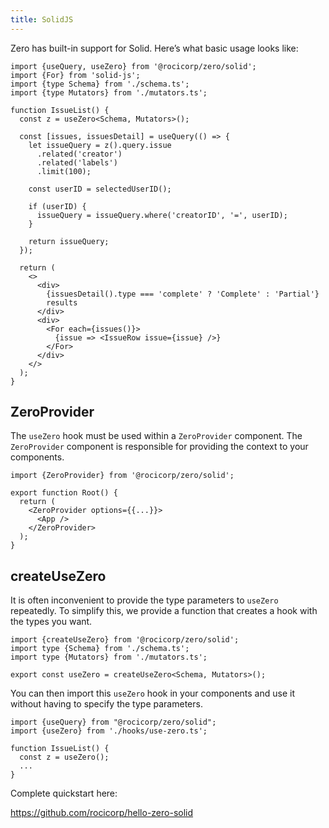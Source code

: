 ```yaml
---
title: SolidJS
---
```


Zero has built-in support for Solid. Here’s what basic usage looks like:

```tsx
import {useQuery, useZero} from '@rocicorp/zero/solid';
import {For} from 'solid-js';
import {type Schema} from './schema.ts';
import {type Mutators} from './mutators.ts';

function IssueList() {
  const z = useZero<Schema, Mutators>();

  const [issues, issuesDetail] = useQuery(() => {
    let issueQuery = z().query.issue
      .related('creator')
      .related('labels')
      .limit(100);
  
    const userID = selectedUserID();
  
    if (userID) {
      issueQuery = issueQuery.where('creatorID', '=', userID);
    }

    return issueQuery;
  });

  return (
    <>
      <div>
        {issuesDetail().type === 'complete' ? 'Complete' : 'Partial'}
        results
      </div>
      <div>
        <For each={issues()}>
          {issue => <IssueRow issue={issue} />}
        </For>
      </div>
    </>
  );
}
```

## ZeroProvider

The `useZero` hook must be used within a `ZeroProvider` component. The
`ZeroProvider` component is responsible for providing the context to your
components.

```tsx
import {ZeroProvider} from '@rocicorp/zero/solid';

export function Root() {
  return (
    <ZeroProvider options={{...}}>
      <App />
    </ZeroProvider>
  );
}
```

## createUseZero

It is often inconvenient to provide the type parameters to `useZero` repeatedly.
To simplify this, we provide a function that creates a hook with the types you
want.

```tsx
import {createUseZero} from '@rocicorp/zero/solid';
import type {Schema} from './schema.ts';
import type {Mutators} from './mutators.ts';

export const useZero = createUseZero<Schema, Mutators>();
```

You can then import this `useZero` hook in your components and use it without
having to specify the type parameters.

```tsx
import {useQuery} from "@rocicorp/zero/solid";
import {useZero} from './hooks/use-zero.ts';

function IssueList() {
  const z = useZero();
  ...
}
```

Complete quickstart here:

https://github.com/rocicorp/hello-zero-solid
